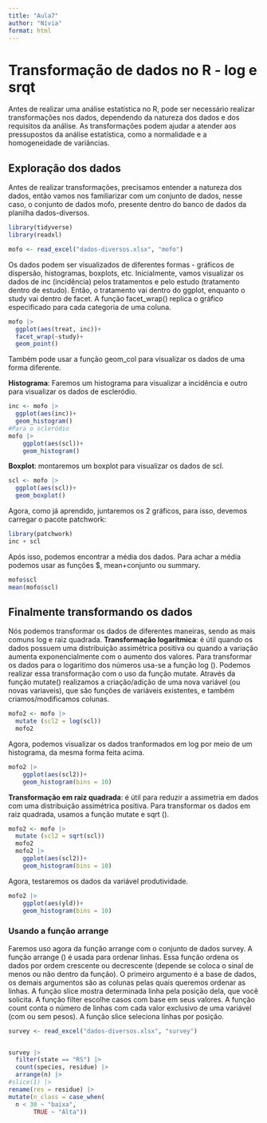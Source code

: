 ```yaml
---
title: "Aula7"
author: "Nívia"
format: html
---
```


# Transformação de dados no R - log e srqt

Antes de realizar uma análise estatística no R, pode ser necessário realizar transformações nos dados, dependendo da natureza dos dados e dos requisitos da análise. As transformações podem ajudar a atender aos pressupostos da análise estatística, como a normalidade e a homogeneidade de variâncias.

## Exploração dos dados

Antes de realizar transformações, precisamos entender a natureza dos dados, então vamos nos familiarizar com um conjunto de dados, nesse caso, o conjunto de dados mofo, presente dentro do banco de dados da planilha dados-diversos.

```r
library(tidyverse)
library(readxl)

mofo <- read_excel("dados-diversos.xlsx", "mofo")
```

Os dados podem ser visualizados de diferentes formas - gráficos de dispersão, histogramas, boxplots, etc. Inicialmente, vamos visualizar os dados de inc (incidência) pelos tratamentos e pelo estudo (tratamento dentro de estudo). Então, o tratamento vai dentro do ggplot, enquanto o study vai dentro de facet. A função facet_wrap() replica o gráfico especificado para cada categoria de uma coluna.

```r
mofo |>
  ggplot(aes(treat, inc))+
  facet_wrap(~study)+
  geom_point()
```

Também pode usar a função geom_col para visualizar os dados de uma forma diferente.

**Histograma**: Faremos um histograma para visualizar a incidência e outro para visualizar os dados de escleródio.

```r
inc <- mofo |>
  ggplot(aes(inc))+
  geom_histogram()
#Para o scleródio
mofo |>
    ggplot(aes(scl))+
    geom_histogram()
```

**Boxplot**: montaremos um boxplot para visualizar os dados de scl.

```r
scl <- mofo |>
  ggplot(aes(scl))+
  geom_boxplot()
```

Agora, como já aprendido, juntaremos os 2 gráficos, para isso, devemos carregar o pacote patchwork:

```r
library(patchwork)
inc + scl
```

Após isso, podemos encontrar a média dos dados. Para achar a média podemos usar as funções \$, mean+conjunto ou summary.

```r
mofo$scl
mean(mofo$scl)
```

## Finalmente transformando os dados

Nós podemos transformar os dados de diferentes maneiras, sendo as mais comuns log e raiz quadrada. **Transformação logarítmica**: é útil quando os dados possuem uma distribuição assimétrica positiva ou quando a variação aumenta exponencialmente com o aumento dos valores. Para transformar os dados para o logaritimo dos números usa-se a função log (). Podemos realizar essa transformação com o uso da função mutate. Através da função mutate() realizamos a criação/adição de uma nova variável (ou novas variaveis), que são funções de variáveis existentes, e também criamos/modificamos colunas.

```r
mofo2 <- mofo |>
  mutate (scl2 = log(scl))
  mofo2
```

Agora, podemos visualizar os dados tranformados em log por meio de um histograma, da mesma forma feita acima.

```r
mofo2 |>
    ggplot(aes(scl2))+
    geom_histogram(bins = 10)

```

**Transformação em raiz quadrada**: é útil para reduzir a assimetria em dados com uma distribuição assimétrica positiva. Para transformar os dados em raiz quadrada, usamos a função mutate e sqrt ().

```r
mofo2 <- mofo |>
  mutate (scl2 = sqrt(scl))
  mofo2
  mofo2 |>
    ggplot(aes(scl2))+
    geom_histogram(bins = 10)
```

Agora, testaremos os dados da variável produtividade.

```r
mofo2 |>
    ggplot(aes(yld))+
    geom_histogram(bins = 10)
```

### Usando a função arrange

Faremos uso agora da função arrange com o conjunto de dados survey. A função arrange () é usada para ordenar linhas. Essa função ordena os dados por ordem crescente ou decrescente (depende se coloca o sinal de menos ou não dentro da função). O primeiro argumento é a base de dados, os demais argumentos são as colunas pelas quais queremos ordenar as linhas. A função slice mostra determinada linha pela posição dela, que você solicita. A função filter escolhe casos com base em seus valores. A função count conta o número de linhas com cada valor exclusivo de uma variável (com ou sem pesos). A função slice seleciona linhas por posição.

```r
survey <- read_excel("dados-diversos.xlsx", "survey")


survey |>
  filter(state == "RS") |>
  count(species, residue) |>
  arrange(n) |>
#slice(1) |>
rename(res = residue) |>
mutate(n_class = case_when(
  n < 30 ~ "baixa",
       TRUE ~ "Alta"))
```
